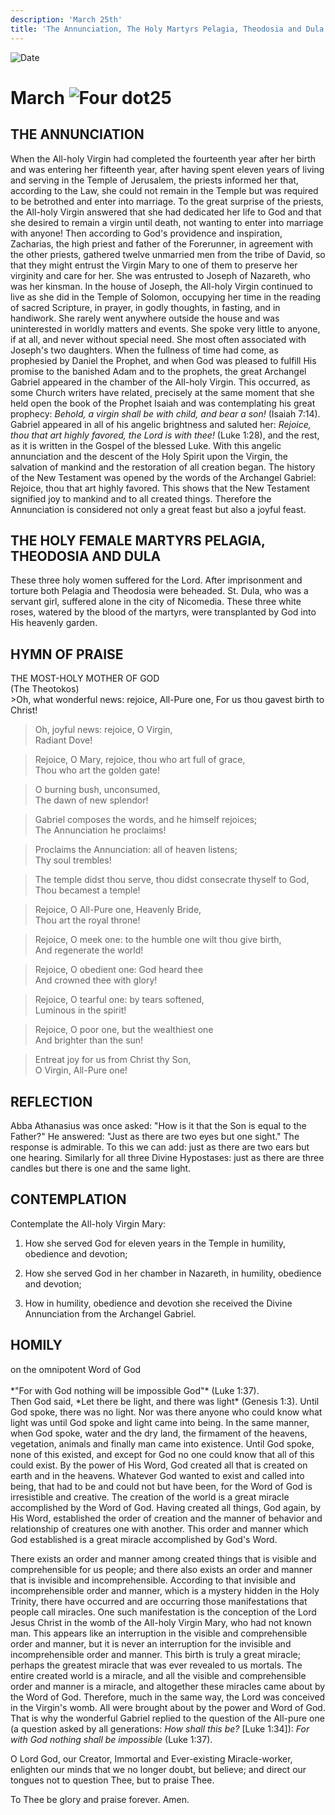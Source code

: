 ```yaml
---
description: 'March 25th'
title: 'The Annunciation, The Holy Martyrs Pelagia, Theodosia and Dula'
---
```


<CustomPaginator />
<RunningHead />

<Image src="/title-imprint.png" height={68} width={50} alt="Date" className="title-imprint"/>

# <div id="date">March <Image className="four-dot" src="/four-dot.png" height={15} width={15} alt="Four dot" />25</div>

## THE ANNUNCIATION

When the All-holy Virgin had completed the fourteenth year after her birth and was entering her fifteenth year, after having spent eleven years of living and serving in the Temple of Jerusalem, the priests informed her that, according to the Law, she could not remain in the Temple but was required to be betrothed and enter into marriage. To the great surprise of the priests, the All-holy Virgin answered that she had dedicated her life to God and that she desired to remain a virgin until death, not wanting to enter into marriage with anyone! Then according to God's providence and inspiration, Zacharias, the high priest and father of the Forerunner, in agreement with the other priests, gathered twelve unmarried men from the tribe of David, so that they might entrust the Virgin Mary to one of them to preserve her virginity and care for her. She was entrusted to Joseph of Nazareth, who was her kinsman. In the house of Joseph, the All-holy Virgin continued to live as she did in the Temple of Solomon, occupying her time in the reading of sacred Scripture, in prayer, in godly thoughts, in fasting, and in handiwork. She rarely went anywhere outside the house and was uninterested in worldly matters and events. She spoke very little to anyone, if at all, and never without special need. She most often associated with Joseph's two daughters. When the fullness of time had come, as prophesied by Daniel the Prophet, and when God was pleased to fulfill His promise to the banished Adam and to the prophets, the great Archangel Gabriel appeared in the chamber of the All-holy Virgin.  This occurred, as some Church writers have related, precisely at the same moment that she held open the book of the Prophet Isaiah and was contemplating his great prophecy: *Behold, a virgin shall be with child, and bear a son!* (Isaiah 7:14). Gabriel appeared in all of his angelic brightness and saluted her: *Rejoice, thou that art highly favored, the Lord is with thee!* (Luke 1:28), and the rest, as it is written in the Gospel of the blessed Luke. With this angelic annunciation and the descent of the Holy Spirit upon the Virgin, the salvation of mankind and the restoration of all creation began. The history of the New Testament was opened by the words of the Archangel Gabriel: Rejoice, thou that art highly favored. This shows that the New Testament signified joy to mankind and to all created things. Therefore the Annunciation is considered not only a great feast but also a joyful feast.

## THE HOLY FEMALE MARTYRS PELAGIA, THEODOSIA AND DULA

These three holy women suffered for the Lord. After imprisonment and torture both Pelagia and Theodosia were beheaded. St. Dula, who was a servant girl, suffered alone in the city of Nicomedia. These three white roses, watered by the blood of the martyrs, were transplanted by God into His heavenly garden.


## HYMN OF PRAISE
<div style={{textAlign:'center', color:'crimson', fontWeight:'bold'}}>
THE MOST-HOLY MOTHER OF GOD<br />
(The Theotokos)
</div>
>Oh, what wonderful news: rejoice, All-Pure one,  
For us thou gavest birth to Christ!  

>Oh, joyful news: rejoice, O Virgin,  
Radiant Dove!  

>Rejoice, O Mary, rejoice, thou who art full of grace,  
Thou who art the golden gate!  

>O burning bush, unconsumed,  
The dawn of new splendor!  

>Gabriel composes the words, and he himself rejoices;  
The Annunciation he proclaims!  

>Proclaims the Annunciation: all of heaven listens;  
Thy soul trembles!  

>The temple didst thou serve, thou didst consecrate thyself to God,  
Thou becamest a temple!  

>Rejoice, O All-Pure one, Heavenly Bride,  
Thou art the royal throne!  

>Rejoice, O meek one: to the humble one wilt thou give birth,  
And regenerate the world!  

>Rejoice, O obedient one: God heard thee  
And crowned thee with glory!  

>Rejoice, O tearful one: by tears softened,  
Luminous in the spirit!  

>Rejoice, O poor one, but the wealthiest one  
And brighter than the sun!  

>Entreat joy for us from Christ thy Son,  
O Virgin, All-Pure one!  


## REFLECTION

Abba Athanasius was once asked: "How is it that the Son is equal to the Father?" He answered: "Just as there are two eyes but one sight." The response is admirable. To this we can add: just as there are two ears but one hearing. Similarly for all three Divine Hypostases: just as there are three candles but there is one and the same light.


## CONTEMPLATION

Contemplate the All-holy Virgin Mary:

1. How she served God for eleven years in the Temple in humility, obedience and devotion;

2. How she served God in her chamber in Nazareth, in humility, obedience and devotion;

3. How in humility, obedience and devotion she received the Divine Annunciation from the Archangel Gabriel.


## HOMILY
<div style={{textAlign:'center', color:'crimson', fontWeight:'bold'}}>
on the omnipotent Word of God
</div><br />
<div style={{textAlign:'right'}}>
*"For with God nothing will be impossible God"* (Luke 1:37).
</div>
Then God said, *Let there be light, and there was light* (Genesis 1:3). Until God spoke, there was no light. Nor was there anyone who could know what light was until God spoke and light came into being. In the same manner, when God spoke, water and the dry land, the firmament of the heavens, vegetation, animals and finally man came into existence. Until God spoke, none of this existed, and except for God no one could know that all of this could exist. By the power of His Word, God created all that is created on earth and in the heavens. Whatever God wanted to exist and called into being, that had to be and could not but have been, for the Word of God is irresistible and creative. The creation of the world is a great miracle accomplished by the Word of God. Having created all things, God again, by His Word, established the order of creation and the manner of behavior and relationship of creatures one with another. This order and manner which God established is a great miracle accomplished by God's Word.

There exists an order and manner among created things that is visible and comprehensible for us people; and there also exists an order and manner that is invisible and incomprehensible. According to that invisible and incomprehensible order and manner, which is a mystery hidden in the Holy Trinity, there have occurred and are occurring those manifestations that people call miracles. One such manifestation is the conception of the Lord Jesus Christ in the womb of the All-holy Virgin Mary, who had not known man. This appears like an interruption in the visible and comprehensible order and manner, but it is never an interruption for the invisible and incomprehensible order and manner. This birth is truly a great miracle; perhaps the greatest miracle that was ever revealed to us mortals. The entire created world is a miracle, and all the visible and comprehensible order and manner is a miracle, and altogether these miracles came about by the Word of God. Therefore, much in the same way, the Lord was conceived in the Virgin's womb. All were brought about by the power and Word of God. That is why the wonderful Gabriel replied to the question of the All-pure one (a question asked by all generations: *How shall this be?* [Luke 1:34]): *For with God nothing shall be impossible* (Luke 1:37).

O Lord God, our Creator, Immortal and Ever-existing Miracle-worker, enlighten our minds that we no longer doubt, but believe; and direct our tongues not to question Thee, but to praise Thee.

To Thee be glory and praise forever. Amen.